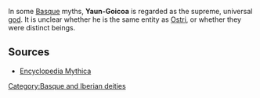 In some [[Basque people|Basque]] myths, '''Yaun-Goicoa''' is regarded as the supreme, universal [[god]]. It is unclear whether he is the same entity as [[Ostri]], or whether they were distinct beings.

==Sources==
*[http://www.pantheon.org Encyclopedia Mythica]


[[Category:Basque and Iberian deities]]
{{myth-stub}}